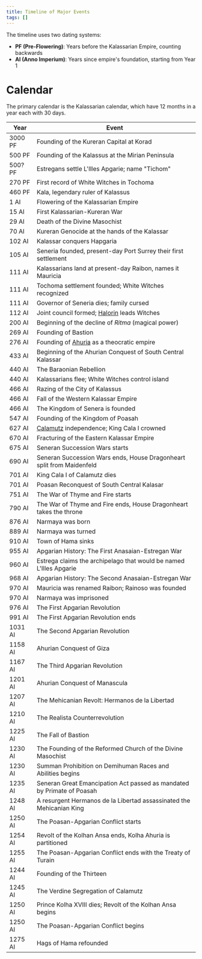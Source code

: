 ```yaml
---
title: Timeline of Major Events
tags: []
---
```


The timeline uses two dating systems:

* **PF (Pre-Flowering)**: Years before the Kalassarian Empire, counting
  backwards
* **AI (Anno Imperium)**: Years since empire's foundation, starting from Year 1

# Calendar

The primary calendar is the Kalassarian calendar, which have 12 months in a year
each with 30 days.

| Year    | Event                                                                  |
| ------- | ---------------------------------------------------------------------- |
| 3000 PF | Founding of the Kureran Capital at Korad                               |
| 500 PF  | Founding of the Kalassus at the Mirian Peninsula                       |
| 500? PF | Estregans settle L'Illes Apgarie; name "Tichom"                        |
| 270 PF  | First record of White Witches in Tochoma                               |
| 460 PF  | Kala, legendary ruler of Kalassus                                      |
| 1 AI    | Flowering of the Kalassarian Empire                                    |
| 15 AI   | First Kalassarian-Kureran War                                          |
| 29 AI   | Death of the Divine Masochist                                          |
| 70 AI   | Kureran Genocide at the hands of the Kalassar                          |
| 102 AI  | Kalassar conquers Hapgaria                                             |
| 105 AI  | Seneria founded, present-day Port Surrey their first settlement        |
| 111 AI  | Kalassarians land at present-day Raibon, names it Mauricia             |
| 111 AI  | Tochoma settlement founded; White Witches recognized                   |
| 111 AI  | Governor of Seneria dies; family cursed                                |
| 112 AI  | Joint council formed; [Halorin](/characters/hama/) leads Witches   |
| 200 AI  | Beginning of the decline of *Ritma* (magical power)                    |
| 269 AI  | Founding of Bastion                                                    |
| 276 AI  | Founding of [Ahuria](/locations/ahuria/) as a theocratic empire    |
| 433 AI  | Beginning of the Ahurian Conquest of South Central Kalassar            |
| 440 AI  | The Baraonian Rebellion                                                |
| 440 AI  | Kalassarians flee; White Witches control island                        |
| 466 AI  | Razing of the City of Kalassus                                         |
| 466 AI  | Fall of the Western Kalassar Empire                                    |
| 466 AI  | The Kingdom of Senera is founded                                       |
| 547 AI  | Founding of the Kingdom of Poasah                                      |
| 627 AI  | [Calamutz](/locations/calamutz/) independence; King Cala I crowned |
| 670 AI  | Fracturing of the Eastern Kalassar Empire                              |
| 675 AI  | Seneran Succession Wars starts                                         |
| 690 AI  | Seneran Succession Wars ends, House Dragonheart split from Maidenfeld  |
| 701 AI  | King Cala I of Calamutz dies                                           |
| 701 AI  | Poasan Reconquest of South Central Kalasar                             |
| 751 AI  | The War of Thyme and Fire starts                                       |
| 790 AI  | The War of Thyme and Fire ends, House Dragonheart takes the throne     |
| 876 AI  | Narmaya was born                                                       |
| 889 AI  | Narmaya was turned                                                     |
| 910 AI  | Town of Hama sinks                                                     |
| 955 AI  | Apgarian History: The First Anasaian-Estregan War                      |
| 960 AI  | Estrega claims the archipelago that would be named L'Illes Apgarie     |
| 968 AI  | Apgarian History: The Second Anasaian-Estregan War                     |
| 970 AI  | Mauricia was renamed Raibon; Rainoso was founded                       |
| 970 AI  | Narmaya was imprisoned                                                 |
| 976 AI  | The First Apgarian Revolution                                          |
| 991 AI  | The First Apgarian Revolution ends                                     |
| 1031 AI | The Second Apgarian Revolution                                         |
| 1158 AI | Ahurian Conquest of Giza                                               |
| 1167 AI | The Third Apgarian Revolution                                          |
| 1201 AI | Ahurian Conquest of Manascula                                          |
| 1207 AI | The Mehicanian Revolt: Hermanos de la Libertad                         |
| 1210 AI | The Realista Counterrevolution                                         |
| 1225 AI | The Fall of Bastion                                                    |
| 1230 AI | The Founding of the Reformed Church of the Divine Masochist            |
| 1230 AI | Summan Prohibition on Demihuman Races and Abilities begins             |
| 1235 AI | Seneran Great Emancipation Act passed as mandated by Primate of Poasah |
| 1248 AI | A resurgent Hermanos de la Libertad assassinated the Mehicanian King   |
| 1250 AI | The Poasan-Apgarian Conflict starts                                    |
| 1254 AI | Revolt of the Kolhan Ansa ends, Kolha Ahuria is partitioned            |
| 1255 AI | The Poasan-Apgarian Conflict ends with the Treaty of Turain            |
| 1244 AI | Founding of the Thirteen                                               |
| 1245 AI | The Verdine Segregation of Calamutz                                    |
| 1250 AI | Prince Kolha XVIII dies; Revolt of the Kolhan Ansa begins              |
| 1250 AI | The Poasan-Apgarian Conflict begins                                    |
| 1275 AI | Hags of Hama refounded                                                 |
